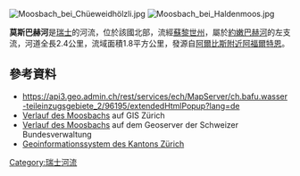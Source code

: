 {{Coord|47.28691|N|8.43541|E|display=title}}
[[Image:Moosbach_bei_Chüeweidhölzli.jpg|right]]
[[Image:Moosbach_bei_Haldenmoos.jpg|right]]

'''莫斯巴赫河'''是[[瑞士|瑞士]]的河流，位於該國北部，流經[[蘇黎世州|蘇黎世州]]，屬於[[約嫩巴赫河|約嫩巴赫河]]的左支流，河道全長2.4公里，流域面積1.8平方公里，發源自[[阿爾比斯附近阿福爾特恩|阿爾比斯附近阿福爾特恩]]。

==參考資料==
* https://api3.geo.admin.ch/rest/services/ech/MapServer/ch.bafu.wasser-teileinzugsgebiete_2/96195/extendedHtmlPopup?lang=de {{Wayback|url=https://api3.geo.admin.ch/rest/services/ech/MapServer/ch.bafu.wasser-teileinzugsgebiete_2/96195/extendedHtmlPopup?lang=de |date=20181021232116 }}
* [http://maps.zh.ch/s/xxunyws4 Verlauf des Moosbachs] auf GIS Zürich
* [https://s.geo.admin.ch/7ce6d7a1fe Verlauf des Moosbachs] auf dem Geoserver der Schweizer Bundesverwaltung
* [http://maps.zh.ch Geoinformationssystem des Kantons Zürich] {{Wayback|url=http://maps.zh.ch/ |date=20190217202341 }}

{{Switzerland-geo-stub}}
[[Category:瑞士河流|Category:瑞士河流]]